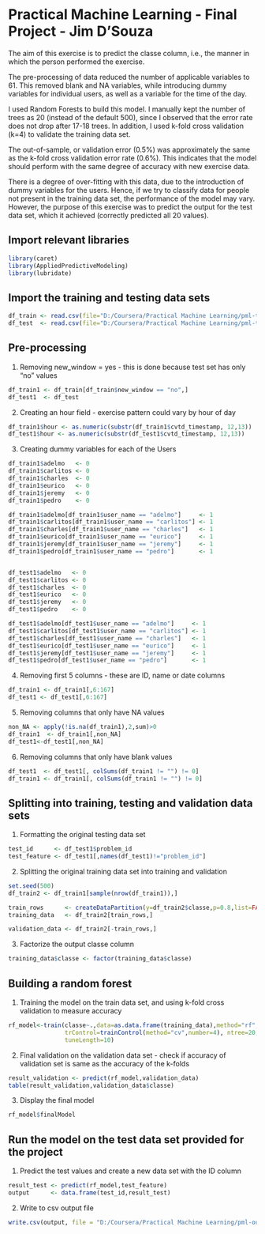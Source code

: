 
# Practical Machine Learning - Final Project - Jim D'Souza

The aim of this exercise is to predict the classe column, i.e., the manner in which the person performed the exercise.

The pre-processing of data reduced the number of applicable variables to 61. This removed blank and NA variables,
while introducing dummy variables for individual users, as well as a variable for the time of the day.

I used Random Forests to build this model. I manually kept the number of trees as 20 (instead of the default 500),
since I observed that the error rate does not drop after 17-18 trees.
In addition, I used k-fold cross validation (k=4) to validate the training data set. 

The out-of-sample, or validation error (0.5%) was approximately the same as the k-fold cross validation error rate (0.6%).
This indicates that the model should perform with the same degree of accuracy with new exercise data.

There is a degree of over-fitting with this data, due to the introduction of dummy variables for the users.
Hence, if we try to classify data for people not present in the training data set, the performance of the model may vary.
However, the purpose of this exercise was to predict the output for the test data set, which it achieved (correctly predicted all 20 values).



## Import relevant libraries

```r
library(caret)
library(AppliedPredictiveModeling)
library(lubridate)
```

## Import the training and testing data sets

```r
df_train <- read.csv(file="D:/Coursera/Practical Machine Learning/pml-training.csv", header=TRUE, sep=",")
df_test  <- read.csv(file="D:/Coursera/Practical Machine Learning/pml-testing.csv",  header=TRUE, sep=",")
```

## Pre-processing

1. Removing new_window = yes - this is done because test set has only "no" values

```r
df_train1 <- df_train[df_train$new_window == "no",]
df_test1  <- df_test
```

2. Creating an hour field - exercise pattern could vary by hour of day

```r
df_train1$hour <- as.numeric(substr(df_train1$cvtd_timestamp, 12,13))
df_test1$hour <- as.numeric(substr(df_test1$cvtd_timestamp, 12,13))
```

3. Creating dummy variables for each of the Users

```r

df_train1$adelmo   <- 0
df_train1$carlitos <- 0
df_train1$charles  <- 0
df_train1$eurico   <- 0
df_train1$jeremy   <- 0
df_train1$pedro    <- 0

df_train1$adelmo[df_train1$user_name == "adelmo"]     <- 1
df_train1$carlitos[df_train1$user_name == "carlitos"] <- 1
df_train1$charles[df_train1$user_name == "charles"]   <- 1
df_train1$eurico[df_train1$user_name == "eurico"]     <- 1
df_train1$jeremy[df_train1$user_name == "jeremy"]     <- 1
df_train1$pedro[df_train1$user_name == "pedro"]       <- 1


df_test1$adelmo   <- 0
df_test1$carlitos <- 0
df_test1$charles  <- 0
df_test1$eurico   <- 0
df_test1$jeremy   <- 0
df_test1$pedro    <- 0

df_test1$adelmo[df_test1$user_name == "adelmo"]     <- 1
df_test1$carlitos[df_test1$user_name == "carlitos"] <- 1
df_test1$charles[df_test1$user_name == "charles"]   <- 1
df_test1$eurico[df_test1$user_name == "eurico"]     <- 1
df_test1$jeremy[df_test1$user_name == "jeremy"]     <- 1
df_test1$pedro[df_test1$user_name == "pedro"]       <- 1
```

4. Removing first 5 columns - these are ID, name or date columns

```r
df_train1 <- df_train1[,6:167]
df_test1 <- df_test1[,6:167]
```

5. Removing columns that only have NA values

```r
non_NA <- apply(!is.na(df_train1),2,sum)>0
df_train1  <- df_train1[,non_NA]
df_test1<-df_test1[,non_NA]
```

6. Removing columns that only have blank values

```r
df_test1  <- df_test1[, colSums(df_train1 != "") != 0]
df_train1 <- df_train1[, colSums(df_train1 != "") != 0]
```



## Splitting into training, testing and validation data sets

1. Formatting the original testing data set

```r
test_id      <- df_test1$problem_id
test_feature <- df_test1[,names(df_test1)!="problem_id"]
```

2. Splitting the original training data set into training and validation

```r
set.seed(500)
df_train2 <- df_train1[sample(nrow(df_train1)),]

train_rows      <- createDataPartition(y=df_train2$classe,p=0.8,list=FALSE)
training_data   <- df_train2[train_rows,]

validation_data <- df_train2[-train_rows,]
```

3. Factorize the output classe column

```r
training_data$classe <- factor(training_data$classe)
```



## Building a random forest

1. Training the model on the train data set, and using k-fold cross validation to measure accuracy

```r
rf_model<-train(classe~.,data=as.data.frame(training_data),method="rf",metric="Accuracy",
                trControl=trainControl(method="cv",number=4), ntree=20,
                tuneLength=10)
```

2. Final validation on the validation data set - check if accuracy of validation set is same as the accuracy of the k-folds

```r
result_validation <- predict(rf_model,validation_data)
table(result_validation,validation_data$classe)
```

3. Display the final model

```r
rf_model$finalModel
```


## Run the model on the test data set provided for the project

1. Predict the test values and create a new data set with the ID column

```r
result_test <- predict(rf_model,test_feature)
output      <- data.frame(test_id,result_test)
```

2. Write to csv output file

```r
write.csv(output, file = "D:/Coursera/Practical Machine Learning/pml-output.csv")
```
